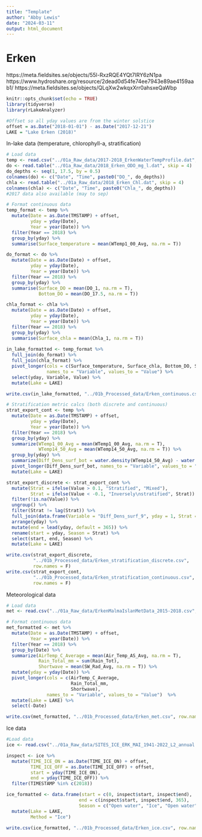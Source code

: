 ```yaml
---
title: "Template"
author: "Abby Lewis"
date: "2024-03-11"
output: html_document
---
```


# Erken

https://meta.fieldsites.se/objects/55l-RxzRQE4YQt7IRY6zN1pa
https://www.hydroshare.org/resource/2dead0d54fe74ee7943e89ae4159aab1/ 
https://meta.fieldsites.se/objects/QLqXw2wkqxXrr0ahsxeQaWbp

```r
knitr::opts_chunk$set(echo = TRUE)
library(tidyverse)
library(rLakeAnalyzer)

#Offset so all yday values are from the winter solstice
offset = as.Date("2018-01-01") - as.Date("2017-12-21")
LAKE = "Lake Erken (2018)"
```

In-lake data (temperature, chlorophyll-a, stratification)

```r
# Load data
temp <- read.csv("../01a_Raw_data/2017-2018_ErkenWaterTempProfile.dat", skip = 1)
do <- read.table("../01a_Raw_data/2018_Erken_ODO_mg_l.dat", skip = 4)
do_depths <- seq(1, 17.5, by = 0.5)
colnames(do) <- c("Date", "Time", paste0("DO_", do_depths))
chla <- read.table("../01a_Raw_data/2018_Erken_Chl.dat", skip = 4)
colnames(chla) <- c("Date", "Time", paste0("Chla_", do_depths))
#2017 data also available (may to sep)

# Format continuous data
temp_format <- temp %>%
  mutate(Date = as.Date(TMSTAMP) + offset, 
         yday = yday(Date),
         Year = year(Date)) %>%
  filter(Year == 2018) %>%
  group_by(yday) %>%
  summarise(Surface_temperature = mean(WTemp1_00_Avg, na.rm = T)) 

do_format <- do %>%
  mutate(Date = as.Date(Date) + offset, 
         yday = yday(Date),
         Year = year(Date)) %>%
  filter(Year == 2018) %>%
  group_by(yday) %>%
  summarise(Surface_DO = mean(DO_1, na.rm = T),
            Bottom_DO = mean(DO_17.5, na.rm = T))

chla_format <- chla %>%
  mutate(Date = as.Date(Date) + offset, 
         yday = yday(Date),
         Year = year(Date)) %>%
  filter(Year == 2018) %>%
  group_by(yday) %>%
  summarise(Surface_chla = mean(Chla_1, na.rm = T))
  
in_lake_formatted <- temp_format %>%
  full_join(do_format) %>%
  full_join(chla_format) %>%
  pivot_longer(cols = c(Surface_temperature, Surface_chla, Bottom_DO, Surface_DO), 
               names_to = "Variable", values_to = "Value") %>%
  select(yday, Variable, Value) %>%
  mutate(Lake = LAKE)

write.csv(in_lake_formatted, "../01b_Processed_data/Erken_continuous.csv", row.names = F)

# Stratification metric calcs (both discrete and continuous)
strat_export_cont <- temp %>%
  mutate(Date = as.Date(TMSTAMP) + offset, 
         yday = yday(Date),
         Year = year(Date)) %>%
  filter(Year == 2018) %>%
  group_by(yday) %>%
  summarize(WTemp1_00_Avg = mean(WTemp1_00_Avg, na.rm = T),
            WTemp14_50_Avg = mean(WTemp14_50_Avg, na.rm = T)) %>%
  group_by(yday) %>%
  summarize(Diff_Dens_surf_bot = water.density(WTemp14_50_Avg) - water.density(WTemp1_00_Avg)) %>%
  pivot_longer(Diff_Dens_surf_bot, names_to = "Variable", values_to = "Value") %>%
  mutate(Lake = LAKE)

strat_export_discrete <- strat_export_cont %>%
  mutate(Strat = ifelse(Value > 0.1, "Stratified", "Mixed"),
         Strat = ifelse(Value < -0.1, "Inversely\nstratified", Strat)) %>%
  filter(!is.na(Value)) %>%
  ungroup() %>%
  filter(Strat != lag(Strat)) %>%
  full_join(data.frame(Variable = "Diff_Dens_surf_9", yday = 1, Strat = "Mixed")) %>%
  arrange(yday) %>%
  mutate(end = lead(yday, default = 365)) %>%
  rename(start = yday, Season = Strat) %>%
  select(start, end, Season) %>%
  mutate(Lake = LAKE)

write.csv(strat_export_discrete, 
          "../01b_Processed_data/Erken_stratification_discrete.csv", 
          row.names = F)
write.csv(strat_export_cont, 
          "../01b_Processed_data/Erken_stratification_continuous.csv", 
          row.names = F)
```

Meteorological data

```r
# Load data
met <- read.csv("../01a_Raw_data/ErkenMalmaIslanMetData_2015-2018.csv", skip = 3)

# Format continuous data
met_formatted <- met %>%
  mutate(Date = as.Date(TMSTAMP) + offset,
         Year = year(Date)) %>%
  filter(Year == 2018) %>%
  group_by(Date) %>%
  summarize(AirTemp_C_Average = mean(Air_Temp_AS_Avg, na.rm = T),
            Rain_Total_mm = sum(Rain_Tot),
            Shortwave = mean(SW_Rad_Avg, na.rm = T)) %>%
  mutate(yday = yday(Date)) %>%
  pivot_longer(cols = c(AirTemp_C_Average,
                        Rain_Total_mm,
                        Shortwave), 
               names_to = "Variable", values_to = "Value")  %>%
  mutate(Lake = LAKE) %>%
  select(-Date)

write.csv(met_formatted, "../01b_Processed_data/Erken_met.csv", row.names = F)
```

Ice data

```r
#Load data
ice <- read.csv("../01a_Raw_data/SITES_ICE_ERK_MAI_1941-2022_L2_annual.csv", skip = 27)

inspect <- ice %>%
  mutate(TIME_ICE_ON = as.Date(TIME_ICE_ON) + offset,
         TIME_ICE_OFF = as.Date(TIME_ICE_OFF) + offset, 
         start = yday(TIME_ICE_ON),
         end = yday(TIME_ICE_OFF)) %>%
  filter(TIMESTAMP %in% c(2018))

ice_formatted <- data.frame(start = c(0, inspect$start, inspect$end),
                           end = c(inspect$start, inspect$end, 365),
                           Season = c("Open water", "Ice", "Open water")) %>%
  mutate(Lake = LAKE,
         Method = "Ice") 

write.csv(ice_formatted, "../01b_Processed_data/Erken_ice.csv", row.names = F)
```
